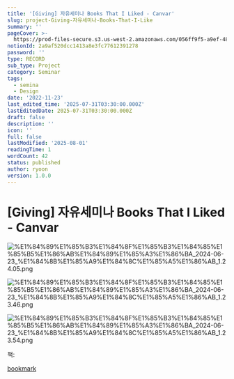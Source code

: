 ```yaml
---
title: '[Giving] 자유세미나 Books That I Liked - Canvar'
slug: project-Giving-자유세미나-Books-That-I-Like
summary: ''
pageCover: >-
  https://prod-files-secure.s3.us-west-2.amazonaws.com/056ff9f5-a9ef-486f-8acb-9eef51d06a2d/b68d6922-2779-41a7-9aea-258337af3497/%E1%84%89%E1%85%B3%E1%84%8F%E1%85%B3%E1%84%85%E1%85%B5%E1%86%AB%E1%84%89%E1%85%A3%E1%86%BA_2024-06-23_%E1%84%8B%E1%85%A9%E1%84%8C%E1%85%A5%E1%86%AB_1.20.32.png?X-Amz-Algorithm=AWS4-HMAC-SHA256&X-Amz-Content-Sha256=UNSIGNED-PAYLOAD&X-Amz-Credential=ASIAZI2LB4662MZRNC5M%2F20250801%2Fus-west-2%2Fs3%2Faws4_request&X-Amz-Date=20250801T015235Z&X-Amz-Expires=3600&X-Amz-Security-Token=IQoJb3JpZ2luX2VjELr%2F%2F%2F%2F%2F%2F%2F%2F%2F%2FwEaCXVzLXdlc3QtMiJHMEUCIAJfeofs4E2d8qckL6dUt3m4mlhxMupsoc7MfE%2F9c%2BHFAiEAw%2FW09bD2OH0t0PU5rQ7REFZJXleFqurbuM%2FHnnZXd6cqiAQI4%2F%2F%2F%2F%2F%2F%2F%2F%2F%2F%2FARAAGgw2Mzc0MjMxODM4MDUiDMLklh%2Fa%2BHyIeLGuJyrcA%2BrfSgAxXU1XhHD4hfDHIQrvWLji9xllqGnK%2BniwxQrUELaHZhSX6yBVaPaZF9mqlAMl6dNNGqeT0cdlrTzFEFti10YlAPBeiikUDIj5qbwMjO2ryxGxc77MA7MDZECpm8Tn0XCNyDLs3hGEcuAy6koxUju4DC1O4vESYadS176bzG2H27Rt2M1LtCJsIwPc3Cyd21H%2FaoXo9jXXveThXrnLo%2FA%2FJc63Vqxp9P%2BG9kHfY8CPqUI9uLoKvSDW6o3ChXmGX6llbMKhw2SIGkid%2FK5OYQZ4%2FMGu4HJdCzFPYGAF23NNmNRwhQOROqMSQr3UfY1VHRj%2FLcjHgAfpAGQPNNDqMapK%2B%2FZSTIA9r65WKHumyHdr%2ByYkpmqN59Gz8RtK7Yd2y%2FF7AGSkE%2FoGgfONfhYR6yhhya77cAyfPKGMJzBJVhrlGj30wn20t%2FEub3N5HyhWmJ%2B0H9s5ufHfDOknAVOc34mV%2BQGs7cb9hRwIFmN9VLxbc6VX%2BLeQP4AzJyLkgSdZTwBP3qvXRYP6BdTPI6m2f7uXp1ZaVOkT561YuUlJIF5KDvqLC82iYm6U689boVfGcOZLTsB%2BTtECCj3SezRDBgdWH6vmIv9IQKtiH7KHSqn86p3MEy4%2F%2BQrnMO2xsMQGOqUBujPSufrZ5CqFGrxd8itWPGeZuXnHvE28P9KrmJOZvy%2BD4kvYX%2FphJuWB6MdWyduhE9ZZVsqgj2PDAETOzGDLYCC2ZTiOdvwwSm%2FAzUTPwhSVI4eOsghT7eoMLgx4lq0hcn%2B9LVPbS5IbjcViPgx137cqYI8%2BXs6%2FvwvlGPRAMc%2BE3q0P%2BZfFcpN07ZVlNl2mQAQaeHhEitpEG%2BKFy%2BC3xt%2Bac%2BOE&X-Amz-Signature=6e736839e45f495f0066d8615bb97d725f5d28c93a9102eeb863a2d75515c5c9&X-Amz-SignedHeaders=host&x-amz-checksum-mode=ENABLED&x-id=GetObject
notionId: 2a9af520dcc1413a8e3fc77612391278
password: ''
type: RECORD
sub_type: Project
category: Seminar
tags:
  - semina
  - Design
date: '2022-11-23'
last_edited_time: '2025-07-31T03:30:00.000Z'
lastEditedDate: 2025-07-31T03:30:00.000Z
draft: false
description: ''
icon: ''
full: false
lastModified: '2025-08-01'
readingTime: 1
wordCount: 42
status: published
author: ryoon
version: 1.0.0
---
```

# [Giving] 자유세미나 Books That I Liked - Canvar


![%E1%84%89%E1%85%B3%E1%84%8F%E1%85%B3%E1%84%85%E1%85%B5%E1%86%AB%E1%84%89%E1%85%A3%E1%86%BA_2024-06-23_%E1%84%8B%E1%85%A9%E1%84%8C%E1%85%A5%E1%86%AB_1.24.05.png](https://prod-files-secure.s3.us-west-2.amazonaws.com/056ff9f5-a9ef-486f-8acb-9eef51d06a2d/ce83ceb9-40a5-4af7-b5b0-69e60de9abc5/%E1%84%89%E1%85%B3%E1%84%8F%E1%85%B3%E1%84%85%E1%85%B5%E1%86%AB%E1%84%89%E1%85%A3%E1%86%BA_2024-06-23_%E1%84%8B%E1%85%A9%E1%84%8C%E1%85%A5%E1%86%AB_1.24.05.png?X-Amz-Algorithm=AWS4-HMAC-SHA256&X-Amz-Content-Sha256=UNSIGNED-PAYLOAD&X-Amz-Credential=ASIAZI2LB4666EXYG6KV%2F20250801%2Fus-west-2%2Fs3%2Faws4_request&X-Amz-Date=20250801T015403Z&X-Amz-Expires=3600&X-Amz-Security-Token=IQoJb3JpZ2luX2VjELr%2F%2F%2F%2F%2F%2F%2F%2F%2F%2FwEaCXVzLXdlc3QtMiJHMEUCIQCZkGHIaqJ3RBu0r0bn2eMHY1MOIzUBRX8zDJmc8ygdLwIgVV4nUelCXWnSeSek9uLJ%2FzgR%2FbqPZ69Dg5Hfn3cBkacqiAQI4%2F%2F%2F%2F%2F%2F%2F%2F%2F%2F%2FARAAGgw2Mzc0MjMxODM4MDUiDBq5xs0f3dE0bG1u5yrcAwWbeVEYoBGinV%2BDiG4QKVEZu0Dxff4RbFP29II00E%2FmyDb16QtBWuLR2bGsY2qRvuxU51EqZyt5Fre8d2n0ydlMjKqsWOr6PJVdkQDB6AnBlB6QywTf2njFPMu5TgqcooX2pjf6LWPJzCnRyrXaDP33jSHg4WvhGB2SZHmI9dp8UO2Fb%2F6wEpk0k%2Fn1M6PgOdF%2F5Z9y1YbECmAhiCvsJ3EEXoZvmX5eDT62W8bzt36pGN6aNuUoYMGRJVCUPF%2BuyeBnPDwaRoJ6LpBrL8K1DFrWbmTe9hRyqHg3634biiRAQ7gDDOM5xDN3iKW5NS6Ir2HVN20uOIWLQKvi4CEfRuRSQPzkzXGEala2zMTtmsuyXQ%2BQlov0ACMpyMpNNBSiBcwxZntjUPdQRvowJNIYjekk2d19uwgXI%2BsDAhXuz1NaPCvjWDA4hrl5t4q1CDEhCBjWk%2FHp9SFR5y0CLzRXS9Pawd%2FPMDVyHHuGKASUCZOVYLwpkiOyzKknq6ZhsBhfwPHa9VnmNGpAQhh%2BooNO%2BLAVsqvUXWIbkvKb6%2BolWbaRam4g2It6gfjK8BTzYsxW0ZBCQk1Ly%2Boj47SWF5V5%2Fh02T93IFmPRjNu%2FAqR5EYom9T%2BJ0C%2BYLlju8URuMOOxsMQGOqUBcvtzB8nGJXoIlFpSvHUDjjzkGw4UytYEHlTQzENYmpYZr2s8DdItSE3uAUXmnQ7DN8YUlGveQ2K9RY1O96Qj0ZmFWGUbqX9oTFeHkhJvh8zs0xNoesHTB6gZDNiIUxxDaQa6OVCRfYmU4BMAoveSb65gWJmIsuyZxxr4ydn8RI3uYSRojfLv0XxHLL90x1WaNR3X32DmzE1WjUmmWBokYNuEAsTI&X-Amz-Signature=774afa18f83b70ea732b024479631b04735520ffca0f4e97f222d439eef73ec0&X-Amz-SignedHeaders=host&x-amz-checksum-mode=ENABLED&x-id=GetObject)


![%E1%84%89%E1%85%B3%E1%84%8F%E1%85%B3%E1%84%85%E1%85%B5%E1%86%AB%E1%84%89%E1%85%A3%E1%86%BA_2024-06-23_%E1%84%8B%E1%85%A9%E1%84%8C%E1%85%A5%E1%86%AB_1.23.46.png](https://prod-files-secure.s3.us-west-2.amazonaws.com/056ff9f5-a9ef-486f-8acb-9eef51d06a2d/f1dd1829-0027-43a0-aaf8-158419cdf1e6/%E1%84%89%E1%85%B3%E1%84%8F%E1%85%B3%E1%84%85%E1%85%B5%E1%86%AB%E1%84%89%E1%85%A3%E1%86%BA_2024-06-23_%E1%84%8B%E1%85%A9%E1%84%8C%E1%85%A5%E1%86%AB_1.23.46.png?X-Amz-Algorithm=AWS4-HMAC-SHA256&X-Amz-Content-Sha256=UNSIGNED-PAYLOAD&X-Amz-Credential=ASIAZI2LB4666EXYG6KV%2F20250801%2Fus-west-2%2Fs3%2Faws4_request&X-Amz-Date=20250801T015403Z&X-Amz-Expires=3600&X-Amz-Security-Token=IQoJb3JpZ2luX2VjELr%2F%2F%2F%2F%2F%2F%2F%2F%2F%2FwEaCXVzLXdlc3QtMiJHMEUCIQCZkGHIaqJ3RBu0r0bn2eMHY1MOIzUBRX8zDJmc8ygdLwIgVV4nUelCXWnSeSek9uLJ%2FzgR%2FbqPZ69Dg5Hfn3cBkacqiAQI4%2F%2F%2F%2F%2F%2F%2F%2F%2F%2F%2FARAAGgw2Mzc0MjMxODM4MDUiDBq5xs0f3dE0bG1u5yrcAwWbeVEYoBGinV%2BDiG4QKVEZu0Dxff4RbFP29II00E%2FmyDb16QtBWuLR2bGsY2qRvuxU51EqZyt5Fre8d2n0ydlMjKqsWOr6PJVdkQDB6AnBlB6QywTf2njFPMu5TgqcooX2pjf6LWPJzCnRyrXaDP33jSHg4WvhGB2SZHmI9dp8UO2Fb%2F6wEpk0k%2Fn1M6PgOdF%2F5Z9y1YbECmAhiCvsJ3EEXoZvmX5eDT62W8bzt36pGN6aNuUoYMGRJVCUPF%2BuyeBnPDwaRoJ6LpBrL8K1DFrWbmTe9hRyqHg3634biiRAQ7gDDOM5xDN3iKW5NS6Ir2HVN20uOIWLQKvi4CEfRuRSQPzkzXGEala2zMTtmsuyXQ%2BQlov0ACMpyMpNNBSiBcwxZntjUPdQRvowJNIYjekk2d19uwgXI%2BsDAhXuz1NaPCvjWDA4hrl5t4q1CDEhCBjWk%2FHp9SFR5y0CLzRXS9Pawd%2FPMDVyHHuGKASUCZOVYLwpkiOyzKknq6ZhsBhfwPHa9VnmNGpAQhh%2BooNO%2BLAVsqvUXWIbkvKb6%2BolWbaRam4g2It6gfjK8BTzYsxW0ZBCQk1Ly%2Boj47SWF5V5%2Fh02T93IFmPRjNu%2FAqR5EYom9T%2BJ0C%2BYLlju8URuMOOxsMQGOqUBcvtzB8nGJXoIlFpSvHUDjjzkGw4UytYEHlTQzENYmpYZr2s8DdItSE3uAUXmnQ7DN8YUlGveQ2K9RY1O96Qj0ZmFWGUbqX9oTFeHkhJvh8zs0xNoesHTB6gZDNiIUxxDaQa6OVCRfYmU4BMAoveSb65gWJmIsuyZxxr4ydn8RI3uYSRojfLv0XxHLL90x1WaNR3X32DmzE1WjUmmWBokYNuEAsTI&X-Amz-Signature=38d139e8ee273eca203bee31673e025a01b090483198f7a070f2be38264a63e8&X-Amz-SignedHeaders=host&x-amz-checksum-mode=ENABLED&x-id=GetObject)


![%E1%84%89%E1%85%B3%E1%84%8F%E1%85%B3%E1%84%85%E1%85%B5%E1%86%AB%E1%84%89%E1%85%A3%E1%86%BA_2024-06-23_%E1%84%8B%E1%85%A9%E1%84%8C%E1%85%A5%E1%86%AB_1.23.54.png](https://prod-files-secure.s3.us-west-2.amazonaws.com/056ff9f5-a9ef-486f-8acb-9eef51d06a2d/0a8e9606-dc70-4ddc-8968-5fa991a67820/%E1%84%89%E1%85%B3%E1%84%8F%E1%85%B3%E1%84%85%E1%85%B5%E1%86%AB%E1%84%89%E1%85%A3%E1%86%BA_2024-06-23_%E1%84%8B%E1%85%A9%E1%84%8C%E1%85%A5%E1%86%AB_1.23.54.png?X-Amz-Algorithm=AWS4-HMAC-SHA256&X-Amz-Content-Sha256=UNSIGNED-PAYLOAD&X-Amz-Credential=ASIAZI2LB4666EXYG6KV%2F20250801%2Fus-west-2%2Fs3%2Faws4_request&X-Amz-Date=20250801T015403Z&X-Amz-Expires=3600&X-Amz-Security-Token=IQoJb3JpZ2luX2VjELr%2F%2F%2F%2F%2F%2F%2F%2F%2F%2FwEaCXVzLXdlc3QtMiJHMEUCIQCZkGHIaqJ3RBu0r0bn2eMHY1MOIzUBRX8zDJmc8ygdLwIgVV4nUelCXWnSeSek9uLJ%2FzgR%2FbqPZ69Dg5Hfn3cBkacqiAQI4%2F%2F%2F%2F%2F%2F%2F%2F%2F%2F%2FARAAGgw2Mzc0MjMxODM4MDUiDBq5xs0f3dE0bG1u5yrcAwWbeVEYoBGinV%2BDiG4QKVEZu0Dxff4RbFP29II00E%2FmyDb16QtBWuLR2bGsY2qRvuxU51EqZyt5Fre8d2n0ydlMjKqsWOr6PJVdkQDB6AnBlB6QywTf2njFPMu5TgqcooX2pjf6LWPJzCnRyrXaDP33jSHg4WvhGB2SZHmI9dp8UO2Fb%2F6wEpk0k%2Fn1M6PgOdF%2F5Z9y1YbECmAhiCvsJ3EEXoZvmX5eDT62W8bzt36pGN6aNuUoYMGRJVCUPF%2BuyeBnPDwaRoJ6LpBrL8K1DFrWbmTe9hRyqHg3634biiRAQ7gDDOM5xDN3iKW5NS6Ir2HVN20uOIWLQKvi4CEfRuRSQPzkzXGEala2zMTtmsuyXQ%2BQlov0ACMpyMpNNBSiBcwxZntjUPdQRvowJNIYjekk2d19uwgXI%2BsDAhXuz1NaPCvjWDA4hrl5t4q1CDEhCBjWk%2FHp9SFR5y0CLzRXS9Pawd%2FPMDVyHHuGKASUCZOVYLwpkiOyzKknq6ZhsBhfwPHa9VnmNGpAQhh%2BooNO%2BLAVsqvUXWIbkvKb6%2BolWbaRam4g2It6gfjK8BTzYsxW0ZBCQk1Ly%2Boj47SWF5V5%2Fh02T93IFmPRjNu%2FAqR5EYom9T%2BJ0C%2BYLlju8URuMOOxsMQGOqUBcvtzB8nGJXoIlFpSvHUDjjzkGw4UytYEHlTQzENYmpYZr2s8DdItSE3uAUXmnQ7DN8YUlGveQ2K9RY1O96Qj0ZmFWGUbqX9oTFeHkhJvh8zs0xNoesHTB6gZDNiIUxxDaQa6OVCRfYmU4BMAoveSb65gWJmIsuyZxxr4ydn8RI3uYSRojfLv0XxHLL90x1WaNR3X32DmzE1WjUmmWBokYNuEAsTI&X-Amz-Signature=ad2a111947ef29d44490322c3edf4344a9c521247ba5c6b763cacc40fc56bc92&X-Amz-SignedHeaders=host&x-amz-checksum-mode=ENABLED&x-id=GetObject)


책: 


[bookmark](https://product.kyobobook.co.kr/detail/S000000780676)

